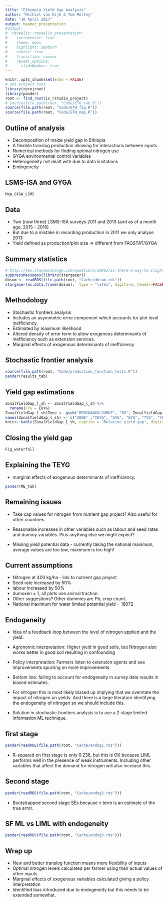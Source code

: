```yaml
---
title: "Ethiopia Yield Gap Analysis"
author: "Michiel van Dijk & Tom Morley"
date: "10 April 2017"
output: beamer_presentation
#output:
#  revealjs::revealjs_presentation:
#    incremental: true
#    theme: moon
#    highlight: zenburn
#    center: true
#    transition: convex
#    reveal_options:
#      slideNumber: true
---
```


```r
knitr::opts_chunk$set(echo = FALSE)
# set project root
library(rprojroot)
library(pander)
root <- find_root(is_rstudio_project)
# source(file.path(root, "Code/ETH_tab.R"))
source(file.path(root, "Code/ETH_fig.R"))
source(file.path(root, "Code/ETH_map.R"))
```

## Outline of analysis

- Decomposition of maize yield gap in Ethiopia
- A flexible translog production allowing for interactions between inputs
- Numerical methods for finding optimal nitrogen use 
- GYGA environmental control variables 
- Heterogeneity not dealt with due to data limitations
- Endogeneity


## LSMS-ISA and GYGA

```r
Map_GYGA_LSMS 
```


## Data

- Two (now three) LSMS-ISA surveys 2011 and 2013 (and as of a month ago, 2015 - 2016)
- But due to a mistake in recording production in 2011 we only analyse 2013
- Yield defined as production/plot size => different from FAOSTAT/GYGA 

## Summary statistics

\small
```r
# http://tex.stackexchange.com/questions/10863/is-there-a-way-to-slightly-shrink-a-table-including-font-size-to-fit-within-th
suppressMessages(library(stargazer))
dbsum <- readRDS(file.path(root, "Cache/dbsum.rds"))
stargazer(as.data.frame(dbsum),  type = "latex", digits=2, header=FALSE, title = "Summary statistics")
```
\normalsize


## Methodology

- Stochastic frontiers analysis
- Includes an asymmetric error component which accounts for plot level inefficiency.
- Estimated by maximum likelihood
- Altered density of error term to allow exogenous determinants of inefficiency such as extension services.
- Marginal effects of exogenous determinants of inefficiency


## Stochastic frontier analysis

\tiny
```r
source(file.path(root, "Code/production_function_tests.R"))
pander(results_tab)
```
\normalsize


## Yield gap estimations

\small 
```r
ZonalYieldGap_l_sh <- ZonalYieldGap_l_sh %>%
  rename(FYG = EUYG)
ZonalYieldGap_l_sh$Zone <- gsub("BENSHANGULGUMUZ", "BG", ZonalYieldGap_l_sh$Zone)
names(ZonalYieldGap_l_sh) <- c("ZONE" ,"TEYG", "AYG", "EYG", "TYG", "YG")
knitr::kable(ZonalYieldGap_l_sh, caption = "Relative yield gap", digits = 0)
```
\normalsize

## Closing the yield gap

```r
Fig_waterfall
```

## Explaining the TEYG

- marginal effects of exogenous determinants of inefficiency.

\small
```r
pander(ME_tab)
```
\normalsize

## Remaining issues

- Take cap values for nitrogen from nutrient gap project? Also useful for other countries. 

- Reasonable increases in other variables such as labour and seed rates and dummy variables. Plus anything else we might expect?

- Missing yield potential data - currently taking the national maximum, average values are too low, maximum is too high!

## Current assumptions

- Nitrogen at 400 kg/ha - link to nutrient gap project
- Seed rate increased by 50%
- labour increased by 50%
- dumoxen = 1, all plots use animal traction.
- Other suggestions? Other dummies are Ph, crop count.
- National maximum for water limited potential yield = 18072

## Endogeneity

- Idea of a feedback loop between the level of nitrogen applied and the yield.

- Agronomic interpretation: Higher yield in good soils, but Nitrogen also works better in good soil resulting in confounding

- Policy interpretation: Farmers listen to extension agents and see improvements spurring on more improvements.

- Bottom line: failing to account for endogeneity in survey data results in biased estimates.

- For nitrogen this is most likely biased up implying that we overstate the impact of nitrogen on yields. And there is a large literature identifying the endogeneity of nitrogen so we should include this.

- Solution in stochastic frontiers analysis is to use a 2 stage limited information ML technique.

## first stage

\tiny
```r
pander(readRDS(file.path(root, "Cache/endog1.rds")))
```
\normalsize

- R-squared on first stage is only 0.238, but this is OK because LIML performs well in the presence of weak instruments. Including other variables that affect the demand for nitrogen will also increase this.

## Second stage

\tiny
```r
pander(readRDS(file.path(root, "Cache/endog2.rds")))
```
\normalsize

- Bootstrapped second stage SEs because v term is an estimate of the true error.

## SF ML vs LIML with endogeneity

\tiny
```r
pander(readRDS(file.path(root, "Cache/endog3.rds")))
```
\normalsize

## Wrap up

- New and better translog function means more flexibility of inputs
- Optimal nitrogen levels calculated per farmer using their actual values of other inputs
- Marginal effects of exogenous variables calculated giving a policy interpretation
- Identified bias introduced due to endogeneity but this needs to be extended somewhat.
